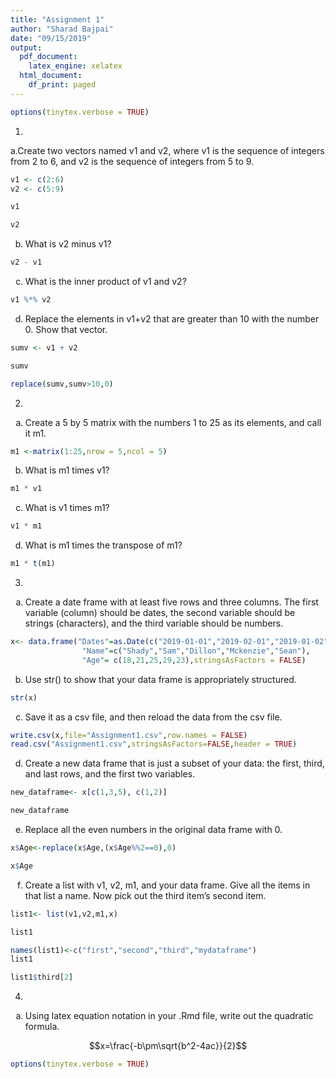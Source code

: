 ---
title: "Assignment 1"
author: "Sharad Bajpai"
date: "09/15/2019"
output:
  pdf_document: 
    latex_engine: xelatex
  html_document:
    df_print: paged
---
```{r, include=FALSE}
options(tinytex.verbose = TRUE)
```
1.

a.Create two vectors named v1 and v2, where v1 is the sequence of integers from 2 to 6, and v2 is the
sequence of integers from 5 to 9.

```{r}
v1 <- c(2:6)
v2 <- c(5:9)

v1

v2

```
b. What is v2 minus v1?
```{r}
v2 - v1

```

c. What is the inner product of v1 and v2?
```{r}
v1 %*% v2
```

d. Replace the elements in v1+v2 that are greater than 10 with the number 0. Show that vector.
```{r}
sumv <- v1 + v2

sumv

replace(sumv,sumv>10,0)

```

2.

a. Create a 5 by 5 matrix with the numbers 1 to 25 as its elements, and call it m1.

```{r}
m1 <-matrix(1:25,nrow = 5,ncol = 5)

```

b. What is m1 times v1?
```{r}
m1 * v1

```

c. What is v1 times m1?
```{r}
v1 * m1
```

d. What is m1 times the transpose of m1?
```{r}
m1 * t(m1)
```

3.

a. Create a date frame with at least five rows and three columns. The first variable (column) should be
dates, the second variable should be strings (characters), and the third variable should be numbers.

```{r}
x<- data.frame("Dates"=as.Date(c("2019-01-01","2019-02-01","2019-01-02","2019-02-04","2019-03-02")),
                "Name"=c("Shady","Sam","Dillon","Mckenzie","Sean"),
                "Age"= c(18,21,25,29,23),stringsAsFactors = FALSE)
```

b. Use str() to show that your data frame is appropriately structured.
```{r}
str(x)
```

c. Save it as a csv file, and then reload the data from the csv file.
```{r}
write.csv(x,file="Assignment1.csv",row.names = FALSE)
read.csv("Assignment1.csv",stringsAsFactors=FALSE,header = TRUE)
```

d. Create a new data frame that is just a subset of your data: the first, third, and last rows, and the first
two variables.
```{r}
new_dataframe<- x[c(1,3,5), c(1,2)]

new_dataframe

```

e. Replace all the even numbers in the original data frame with 0.
```{r}
x$Age<-replace(x$Age,(x$Age%%2==0),0)

x$Age
```

f. Create a list with v1, v2, m1, and your data frame. Give all the items in that list a name. Now pick
out the third item’s second item.
```{r}
list1<- list(v1,v2,m1,x)

list1

names(list1)<-c("first","second","third","mydataframe")
list1

list1$third[2]
```

4.

a. Using latex equation notation in your .Rmd file, write out the quadratic formula.

$$x=\frac{-b\pm\sqrt{b^2-4ac}}{2}$$
```{r, include=FALSE}
options(tinytex.verbose = TRUE)
```
